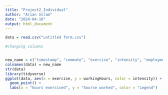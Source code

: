 ```yaml
---
title: "Project2_Individual"
author: "Arian Islam"
date: "2024-04-10"
output: html_document
---
```


```r
data = read.csv("untitled form.csv")

#changing columns


new_name = c("timestamp", "commute", "exercise", "intensity", "employment", "workingHours", "gender", "sleep", "screenTime")
colnames(data) = new_name
str(data)
library(tidyverse)
ggplot(data, aes(x = exercise, y = workingHours, color = intensity)) +
  geom_point() +
  labs(x = "hours exercised", y = "hourse worked", color = "Legend")
```

